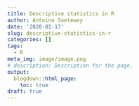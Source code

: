 ```yaml
---
title: Descriptive statistics in R
author: Antoine Soetewey
date: '2020-01-17'
slug: descriptive-statistics-in-r
categories: []
tags:
  - R
meta_img: image/image.png
# description: Description for the page.
output:
  blogdown::html_page:
    toc: true
draft: true
---
```


